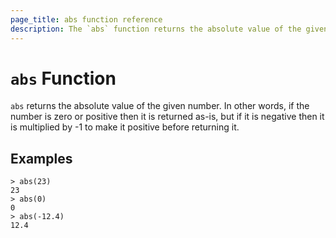```yaml
---
page_title: abs function reference
description: The `abs` function returns the absolute value of the given number. Learn how to use the `abs` function in Packer templates.
---
```


# `abs` Function

`abs` returns the absolute value of the given number. In other words, if the
number is zero or positive then it is returned as-is, but if it is negative
then it is multiplied by -1 to make it positive before returning it.

## Examples

```shell-session
> abs(23)
23
> abs(0)
0
> abs(-12.4)
12.4
```
